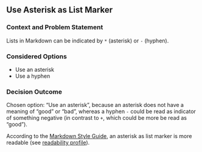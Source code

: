 ## Use Asterisk as List Marker

### Context and Problem Statement

Lists in Markdown can be indicated by `*` (asterisk) or `-` (hyphen).

### Considered Options

* Use an asterisk
* Use a hyphen

### Decision Outcome

Chosen option: "Use an asterisk", because an asterisk does not have a meaning of "good" or "bad", whereas a hyphen `-` could be read as indicator of something negative (in contrast to `+`, which could be more be read as "good").

According to the [Markdown Style Guide](http://www.cirosantilli.com/markdown-style-guide/), an asterisk as list marker is more readable (see [readability profile](http://www.cirosantilli.com/markdown-style-guide/#readability-profile)).
